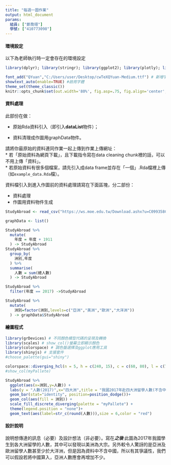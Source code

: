 ```yaml
---
title: "每週一圖作業"
output: html_document
params:
  組員: ["鄭喬翊"]  
  學號: ["410773098"]
---
```


#### 環境設定

以下為老師執行時一定會存在的環境設定
```r
library(dplyr); library(stringr); library(ggplot2); library(plotly); library(lubridate); library(readr); library(tidyr); library(showtext)

font_add("QYuan","C:/Users/user/Desktop/cwTeXQYuan-Medium.ttf") # 新增字體
showtext_auto(enable=TRUE) #啟用字體
theme_set(theme_classic())
knitr::opts_chunk$set(out.width='80%', fig.asp=.75, fig.align='center', fig.showtext=T)
```

#### 資料處理

此部份在做：

  * 原始Rda資料引入（即引入**dataList**物件）；
  
  * 資料清理成作圖用graphData物件。

請將你最原始的資料連同作業一起上傳到作業上傳網址：  
  * 若「原始資料為網頁下載」，且下載指令寫在data cleaning chunk裡的話，可以不用上傳「資料」。  
  * 若原始資料有很多個檔案，請先引入成data frame並存在「一個」.Rda檔裡上傳（如`example_data.Rda`檔）。  

資料檔引入到進入作圖前的資料處理請寫在下面區塊，分二部份：

  * 資料處理  
  * 作圖用資料物件生成
  
```r
StudyAbroad <- read_csv("https://ws.moe.edu.tw/Download.ashx?u=C099358C81D4876CC7586B178A6BD6D5062C39FB76BDE7EC0A43CF0811EC32188607BD3CEF6924F4985BE598D34AC32D646870B72E2CEE1E501390ECA4254E485DF61F1D40C45E1EA5128ADAE48CA667&n=817FB214356653D488EFDAC057EA6B2F5C8E72C806B4DD8C31219F6FE56A4DD8A9E2832F8D03514B01288DC51AEBA2CFBF5634A67196D8D94C73E9E5FA995572&icon=..csv")

graphData <- list()

StudyAbroad %>%
  mutate(
    年度 = 年度 + 1911
  ) -> StudyAbroad
StudyAbroad %>%
  group_by(
    洲別,年度
  ) %>%
  summarise(
    人數 = sum(總人數)
  ) -> StudyAbroad

StudyAbroad %>%
  filter(年度 == 2017) ->StudyAbroad

StudyAbroad %>%
  mutate(
    洲別=factor(洲別,levels=c("亞洲","美洲","歐洲","大洋洲"))
  ) -> graphData$StudyAbroad
```


#### 繪圖程式

```r

library(grDevices) # 不同顏色模型代碼的呈現及轉換
library(scales) # show_col()螢幕立即顯示顏色
library(colorspace) # 調色盤選擇及ggplot應用工具
library(shinyjs) # 支援套件
#choose_palette(gui="shiny")

colorspace::diverging_hcl(n = 5, h = c(240, 15), c = c(60, 80), l = c(75, 5), power = c(1.2, 1.5), register = "myPallete") 
#show_col(myPallete)

StudyAbroad %>%
  ggplot(aes(x=洲別,y=人數)) +
  labs(y = "人數(2017)",x="四大洲",title = "我國2017年赴四大洲留學人數(不含中國)") +
  geom_bar(stat="identity", position=position_dodge())+ 
  geom_col(aes(fill = 洲別)) +
  scale_fill_discrete_diverging(palette = "myPallete") +
  theme(legend.position = "none")+
  geom_text(aes(label=str_c(round(人數))),size = 6,color = "red")
```

#### 設計說明
說明想傳達的訊息（必要）及設計想法（非必要）。寫在***之後
*** 此圖為2017年我國學生到各大洲留學的人數，其中可以發現以美洲為大宗。另外較令人驚訝的是亞洲及歐洲留學人數甚至少於大洋洲，但是因為資料中不含中國，所以有其爭議性，我們可以假設若將中國算入，亞洲人數應會再增加不少。


